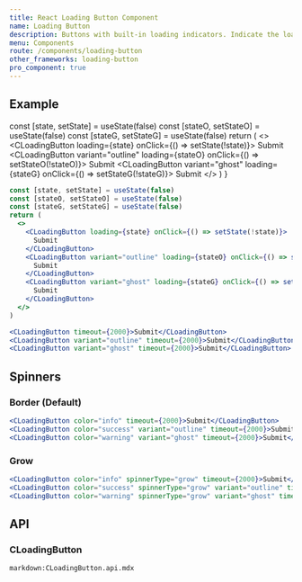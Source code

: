```yaml
---
title: React Loading Button Component
name: Loading Button
description: Buttons with built-in loading indicators. Indicate the loading state of the button bridging the gap between action and feedback.
menu: Components
route: /components/loading-button
other_frameworks: loading-button
pro_component: true
---
```




## Example

  const [state, setState] = useState(false)
  const [stateO, setStateO] = useState(false)
  const [stateG, setStateG] = useState(false)
  return (
    <>
      <CLoadingButton loading={state} onClick={() => setState(!state)}>
        Submit
      </CLoadingButton>
      <CLoadingButton variant="outline" loading={stateO} onClick={() => setStateO(!stateO)}>
        Submit
      </CLoadingButton>
      <CLoadingButton variant="ghost" loading={stateG} onClick={() => setStateG(!stateG)}>
        Submit
      </CLoadingButton>
    </>
  )
}

<Example>
  <BasicExample />
</Example>

```jsx
const [state, setState] = useState(false)
const [stateO, setStateO] = useState(false)
const [stateG, setStateG] = useState(false)
return (
  <>
    <CLoadingButton loading={state} onClick={() => setState(!state)}>
      Submit
    </CLoadingButton>
    <CLoadingButton variant="outline" loading={stateO} onClick={() => setStateO(!stateO)}>
      Submit
    </CLoadingButton>
    <CLoadingButton variant="ghost" loading={stateG} onClick={() => setStateG(!stateG)}>
      Submit
    </CLoadingButton>
  </>
)
```

```jsx preview
<CLoadingButton timeout={2000}>Submit</CLoadingButton>
<CLoadingButton variant="outline" timeout={2000}>Submit</CLoadingButton>
<CLoadingButton variant="ghost" timeout={2000}>Submit</CLoadingButton>
```

## Spinners

### Border (Default)

```jsx preview
<CLoadingButton color="info" timeout={2000}>Submit</CLoadingButton>
<CLoadingButton color="success" variant="outline" timeout={2000}>Submit</CLoadingButton>
<CLoadingButton color="warning" variant="ghost" timeout={2000}>Submit</CLoadingButton>
```

### Grow

```jsx preview
<CLoadingButton color="info" spinnerType="grow" timeout={2000}>Submit</CLoadingButton>
<CLoadingButton color="success" spinnerType="grow" variant="outline" timeout={2000}>Submit</CLoadingButton>
<CLoadingButton color="warning" spinnerType="grow" variant="ghost" timeout={2000}>Submit</CLoadingButton>
```

## API

### CLoadingButton

`markdown:CLoadingButton.api.mdx`
